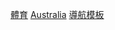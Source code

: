 {{template category|type=navbox}}
[[Category:澳洲導航模板|體育]]
[[Category:各國體育導航模板|Australia]]
[[Category:澳洲體育模板|導航模板]]